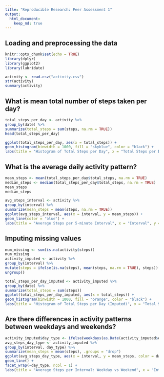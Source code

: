 ```yaml
---
title: "Reproducible Research: Peer Assessment 1"
output: 
  html_document:
    keep_md: true
---
```



## Loading and preprocessing the data
```r
knitr::opts_chunk$set(echo = TRUE)
library(dplyr)
library(ggplot2)
library(lubridate)
```
```r
activity <- read.csv("activity.csv")
str(activity)
summary(activity)
```
## What is mean total number of steps taken per day?
```r
total_steps_per_day <- activity %>%
group_by(date) %>%
summarize(total_steps = sum(steps, na.rm = TRUE))
head(total_steps_per_day)
```
```r
ggplot(total_steps_per_day, aes(x = total_steps)) +
geom_histogram(binwidth = 1000, fill = "skyblue", color = "black") +
labs(title = "Histogram of Total Steps per Day", x = "Total Steps per Day", y = "Frequency")

```
## What is the average daily activity pattern?
```r
mean_steps <- mean(total_steps_per_day$total_steps, na.rm = TRUE)
median_steps <- median(total_steps_per_day$total_steps, na.rm = TRUE)
mean_steps
median_steps
```
```r
avg_steps_interval <- activity %>%
group_by(interval) %>%
summarize(mean_steps = mean(steps, na.rm = TRUE))
ggplot(avg_steps_interval, aes(x = interval, y = mean_steps)) +
geom_line(color = "blue") +
labs(title = "Average Steps per 5-minute Interval", x = "Interval", y = "Average Steps")
```

## Imputing missing values
```r
num_missing <- sum(is.na(activity$steps))
num_missing
activity_imputed <- activity %>%
group_by(interval) %>%
mutate(steps = ifelse(is.na(steps), mean(steps, na.rm = TRUE), steps)) %>%
ungroup()
```
```r
total_steps_per_day_imputed <- activity_imputed %>%
group_by(date) %>%
summarize(total_steps = sum(steps))
ggplot(total_steps_per_day_imputed, aes(x = total_steps)) +
geom_histogram(binwidth = 1000, fill = "orange", color = "black") +
labs(title = "Histogram of Total Steps per Day (Imputed)", x = "Total Steps per Day", y = "Frequency")
```
## Are there differences in activity patterns between weekdays and weekends?
```r
activity_imputed$day_type <- ifelse(weekdays(as.Date(activity_imputed$date)) %in% c("Saturday", "Sunday"), "weekend", "weekday")
avg_steps_day_type <- activity_imputed %>%
group_by(interval, day_type) %>%
summarize(mean_steps = mean(steps), .groups = "drop")
ggplot(avg_steps_day_type, aes(x = interval, y = mean_steps, color = day_type)) +
geom_line() +
facet_wrap(~day_type, ncol = 1) +
labs(title = "Average Steps per Interval: Weekday vs Weekend", x = "Interval", y = "Average Steps")
```
